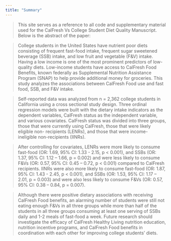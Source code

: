 ```yaml
---
title: "Summary"
---
```


> This site serves as a reference to all code and supplementary material used for the CalFresh Vs College Student Diet Quality Manuscript. Below is the abstract of the paper:

> College students in the United States have nutrient poor diets consisting of frequent fast-food intake, frequent sugar sweetened beverage (SSB) intake, and low fruit and vegetable (F&V) intake. Having a low income is one of the most prominent predictors of low-quality diets. Low-income students have access to CalFresh Food Benefits, known federally as Supplemental Nutrition Assistance Program (SNAP) to help provide additional money for groceries. This study analyzes the associations between CalFresh Food use and fast food, SSB, and F&V intake.

> Self-reported data was analyzed from n = 2,362 college students in California using a cross sectional study design. Three ordinal regression models were built with the dietary intake indicators as the dependent variables, CalFresh status as the independent variable, and various covariates. CalFresh status was divided into three groups, those that were currently using CalFresh, those that were likely eligible non- recipients (LENRs), and those that were income-ineligible non-recipients (IINRs).

> After controlling for covariates, LENRs were more likely to consume fast-food (OR: 1.69, 95% CI: 1.33 - 2.15, p \< 0.001), and SSBs (OR: 1.37, 95% CI: 1.12 -- 1.66, p = 0.002) and were less likely to consume F&Vs (OR: 0.57, 95% CI: 0.45 -- 0.72, p \< 0.001) compared to CalFresh recipients. IINRs were also more likely to consume fast-food (OR: 1.87, 95% CI: 1.43 - 2.45, p \< 0.001), and SSBs (OR: 1.53, 95% CI: 1.17 -- 2.01, p = 0.003) and were also less likely to consume F&Vs (OR: 0.57, 95% CI: 0.38 -- 0.84, p = 0.007).

> Although there were positive dietary associations with receiving CalFresh Food benefits, an alarming number of students were still not eating enough F&Vs in all three groups while more than half of the students in all three groups consuming at least one serving of SSBs daily and 1-2 meals of fast-food a week. Future research should investigate the efficacy of CalFresh Healthy Living nutrition education, nutrition incentive programs, and CalFresh Food benefits in coordination with each other for improving college students’ diets. 
